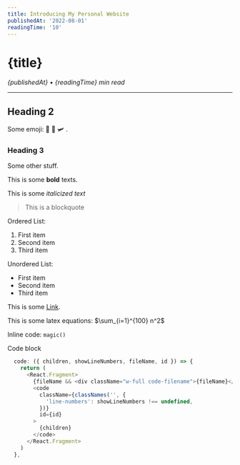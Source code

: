 ```yaml
---
title: Introducing My Personal Website
publishedAt: '2022-08-01'
readingTime: '10'
---
```


# {title}
*{publishedAt}* • *{readingTime} min read*
***

## Heading 2

Some emoji: 🎡 🧮 🛩 .

### Heading 3

Some other stuff.

This is some **bold** texts.

This is some *italicized text*

> This is a blockquote

Ordered List:	
1. First item
2. Second item
3. Third item

Unordered List:	
- First item
- Second item
- Third item

This is some [Link](https://tracycy.com).

This is some latex equations: $\sum_{i=1}^{100} n^2$

Inline code: `magic()`

Code block
```typescript {1,3-4} showLineNumbers 
  code: ({ children, showLineNumbers, fileName, id }) => {
    return (
      <React.Fragment>
        {fileName && <div className="w-full code-filename">{fileName}</div>}
        <code
          className={classNames('', {
            'line-numbers': showLineNumbers !== undefined,
          })}
          id={id}
        >
          {children}
        </code>
      </React.Fragment>
    )
  },
```